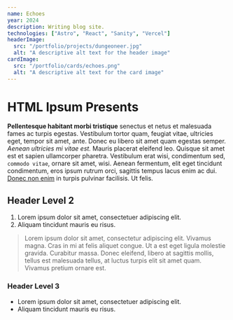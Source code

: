 ```yaml
---
name: Echoes
year: 2024
description: Writing blog site.
technologies: ["Astro", "React", "Sanity", "Vercel"]
headerImage:
  src: "/portfolio/projects/dungeoneer.jpg"
  alt: "A descriptive alt text for the header image"
cardImage:
  src: "/portfolio/cards/echoes.png"
  alt: "A descriptive alt text for the card image"
---
```


<h1 class="text-2xl">HTML Ipsum Presents</h1>

<p class="font-semibold">
  <strong>Pellentesque habitant morbi tristique</strong> senectus et netus et
  malesuada fames ac turpis egestas. Vestibulum tortor quam, feugiat vitae,
  ultricies eget, tempor sit amet, ante. Donec eu libero sit amet quam egestas
  semper. <em>Aenean ultricies mi vitae est.</em> Mauris placerat eleifend leo.
  Quisque sit amet est et sapien ullamcorper pharetra. Vestibulum erat wisi,
  condimentum sed, <code>commodo vitae</code>, ornare sit amet, wisi. Aenean
  fermentum, elit eget tincidunt condimentum, eros ipsum rutrum orci, sagittis
  tempus lacus enim ac dui. <a href="#">Donec non enim</a> in turpis pulvinar
  facilisis. Ut felis.
</p>

<h2>Header Level 2</h2>

<ol>
  <li>Lorem ipsum dolor sit amet, consectetuer adipiscing elit.</li>
  <li>Aliquam tincidunt mauris eu risus.</li>
</ol>

<blockquote>
  <p>
    Lorem ipsum dolor sit amet, consectetur adipiscing elit. Vivamus magna. Cras
    in mi at felis aliquet congue. Ut a est eget ligula molestie gravida.
    Curabitur massa. Donec eleifend, libero at sagittis mollis, tellus est
    malesuada tellus, at luctus turpis elit sit amet quam. Vivamus pretium
    ornare est.
  </p>
</blockquote>

<h3>Header Level 3</h3>

<ul>
  <li>Lorem ipsum dolor sit amet, consectetuer adipiscing elit.</li>
  <li>Aliquam tincidunt mauris eu risus.</li>
</ul>
